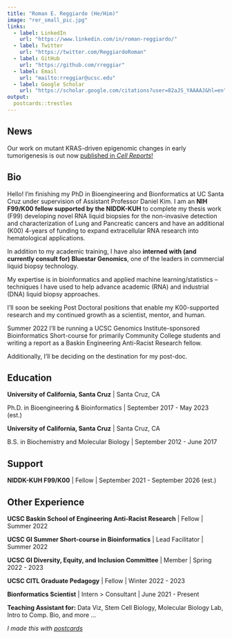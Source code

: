 ```yaml
---
title: "Roman E. Reggiardo (He/Him)"
image: "rer_small_pic.jpg"
links:
  - label: LinkedIn
    url: "https://www.linkedin.com/in/roman-reggiardo/"
  - label: Twitter
    url: "https://twitter.com/ReggiardoRoman"
  - label: GitHub
    url: "https://github.com/rreggiar"
  - label: Email
    url: "mailto:rreggiar@ucsc.edu"
  - label: Google Scholar
    url: "https://scholar.google.com/citations?user=82aJS_YAAAAJ&hl=en"
output:
  postcards::trestles
---
```


## News

Our work on mutant KRAS-driven epigenomic changes in early tumorigenesis is out now [published  in *Cell Reports*!](https://www.cell.com/cell-reports/fulltext/S2211-1247(22)00906-8)
 
## Bio

Hello! I'm finishing my PhD in Bioengineering and Bionformatics at UC Santa Cruz
under supervision of Assistant Professor Daniel Kim. I am an **NIH F99/K00 fellow
supported by the NIDDK-KUH** to complete my thesis work (F99) developing novel RNA 
liquid biopsies for the non-invasive detection and characterization of Lung and 
Pancreatic cancers and have an additional (K00) 4-years of funding to expand 
extracellular RNA research into hematological applications. 

In addition to my academic training, I have also **interned with (and currently consult for) 
Bluestar Genomics**, one of the leaders in commercial liquid biopsy technology.

My expertise is in bioinformatics and applied machine learning/statistics -- techniques
I have used to help advance academic (RNA) and industrial (DNA) liquid biopsy 
approaches. 

I'll soon be seeking Post Doctoral positions that enable my 
K00-supported research and my continued growth as a scientist, mentor, and human.

Summer 2022 I'll be running a UCSC Genomics Institute-sponsored Bioinformatics 
Short-course for primarily Community College students and 
writing a report as a Baskin Engineering Anti-Racist Research fellow.

Additionally, I'll be deciding on the destination for my post-doc.

## Education

**University of California, Santa Cruz** | Santa Cruz, CA

Ph.D. in Bioengineering & Bioinformatics | September 2017 - May 2023 (est.)

**University of California, Santa Cruz** | Santa Cruz, CA

B.S. in Biochemistry and Molecular Biology | September 2012 - June 2017

## Support

**NIDDK-KUH F99/K00** | Fellow | September 2021 - September 2026 (est.)

## Other Experience

**UCSC Baskin School of Engineering Anti-Racist Research** | Fellow | Summer 2022

**UCSC GI Summer Short-course in Bioinformatics** | Lead Facilitator | Summer 2022

**UCSC GI Diversity, Equity, and Inclusion Committee** | Member | Spring 2022 - 2023

**UCSC CITL Graduate Pedagogy** | Fellow | Winter 2022 - 2023

**Bionformatics Scientist** | Intern > Consultant | June 2021 - Present

**Teaching Assistant for:** Data Viz, Stem Cell Biology, Molecular Biology Lab, Intro to Comp. Bio, and more ...

*I made this with [postcards](https://github.com/seankross/postcards)*

